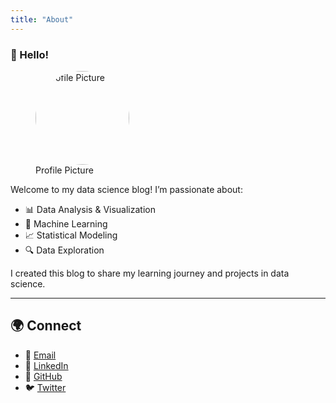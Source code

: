 ```yaml
---
title: "About"
---
```


### 👋 Hello!

![Profile Picture](images/profile.jpg){width=150px style="border-radius:50%"}

Welcome to my data science blog! I'm passionate about:

- 📊 Data Analysis & Visualization
- 🤖 Machine Learning
- 📈 Statistical Modeling
- 🔍 Data Exploration

I created this blog to share my learning journey and projects in data science.

---

## 🌍 Connect

- 📧 [Email](mailto:your.email@example.com)
- 💼 [LinkedIn](https://linkedin.com/in/username)
- 🐙 [GitHub](https://github.com/username)
- 🐦 [Twitter](https://twitter.com/username)  
